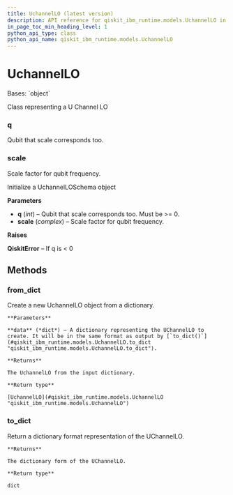 ```yaml
---
title: UchannelLO (latest version)
description: API reference for qiskit_ibm_runtime.models.UchannelLO in the latest version of qiskit-ibm-runtime
in_page_toc_min_heading_level: 1
python_api_type: class
python_api_name: qiskit_ibm_runtime.models.UchannelLO
---
```


# UchannelLO

<Class id="qiskit_ibm_runtime.models.UchannelLO" isDedicatedPage={true} github="https://github.com/Qiskit/qiskit-ibm-runtime/tree/stable/0.43/qiskit_ibm_runtime/models/backend_configuration.py#L131-L187" signature="UchannelLO(q, scale)" modifiers="class">
  Bases: `object`

  Class representing a U Channel LO

  ### q

  <Attribute id="qiskit_ibm_runtime.models.UchannelLO.q">
    Qubit that scale corresponds too.
  </Attribute>

  ### scale

  <Attribute id="qiskit_ibm_runtime.models.UchannelLO.scale">
    Scale factor for qubit frequency.
  </Attribute>

  Initialize a UchannelLOSchema object

  **Parameters**

  *   **q** (*int*) – Qubit that scale corresponds too. Must be >= 0.
  *   **scale** (*complex*) – Scale factor for qubit frequency.

  **Raises**

  **QiskitError** – If q is \< 0

  ## Methods

  ### from\_dict

  <Function id="qiskit_ibm_runtime.models.UchannelLO.from_dict" github="https://github.com/Qiskit/qiskit-ibm-runtime/tree/stable/0.43/qiskit_ibm_runtime/models/backend_configuration.py#L154-L166" signature="from_dict(data)" modifiers="classmethod">
    Create a new UchannelLO object from a dictionary.

    **Parameters**

    **data** (*dict*) – A dictionary representing the UChannelLO to create. It will be in the same format as output by [`to_dict()`](#qiskit_ibm_runtime.models.UchannelLO.to_dict "qiskit_ibm_runtime.models.UchannelLO.to_dict").

    **Returns**

    The UchannelLO from the input dictionary.

    **Return type**

    [UchannelLO](#qiskit_ibm_runtime.models.UchannelLO "qiskit_ibm_runtime.models.UchannelLO")
  </Function>

  ### to\_dict

  <Function id="qiskit_ibm_runtime.models.UchannelLO.to_dict" github="https://github.com/Qiskit/qiskit-ibm-runtime/tree/stable/0.43/qiskit_ibm_runtime/models/backend_configuration.py#L168-L178" signature="to_dict()">
    Return a dictionary format representation of the UChannelLO.

    **Returns**

    The dictionary form of the UChannelLO.

    **Return type**

    dict
  </Function>
</Class>


